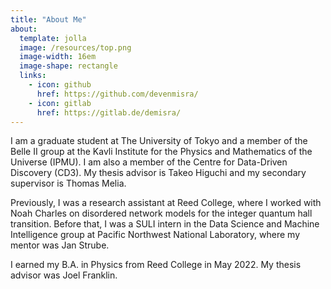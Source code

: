 ```yaml
---
title: "About Me"
about:
  template: jolla
  image: /resources/top.png
  image-width: 16em
  image-shape: rectangle
  links: 
    - icon: github
      href: https://github.com/devenmisra/
    - icon: gitlab
      href: https://gitlab.de/demisra/
---
```


I am a graduate student at The University of Tokyo and a member of the Belle II group at the <a href="https://www.ipmu.jp" style="text-decoration: none">Kavli Institute for the Physics and Mathematics of the Universe</a> (IPMU). I am also a member of the <a href="https://cd3.ipmu.jp" style="text-decoration: none">Centre for Data-Driven Discovery</a> (CD3). My thesis advisor is <a href="https://db.ipmu.jp/member/personal/2440en.html" style="text-decoration: none"> Takeo Higuchi</a> and my secondary supervisor is <a href="https://db.ipmu.jp/member/personal/2727en.html" style="text-decoration: none"> Thomas Melia</a>. 

Previously, I was a research assistant at Reed College, where I worked with <a href="https://www.reed.edu/physics/faculty/" style="text-decoration: none">Noah Charles</a> on disordered network models for the integer quantum hall transition. Before that, I was a SULI intern in the Data Science and Machine Intelligence group at Pacific Northwest National Laboratory, where my mentor was <a href="https://www.pnnl.gov/people/jan-strube" style="text-decoration: none">Jan Strube</a>. 

I earned my B.A. in Physics from Reed College in May 2022. My thesis advisor was <a href="https://people.reed.edu/~jfrankli/" style="text-decoration: none">Joel Franklin</a>. 